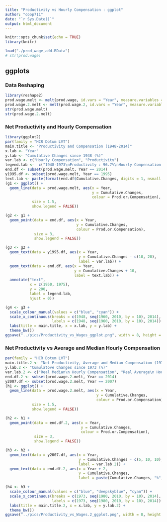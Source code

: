 ```yaml
---
title: "Productivity vs Hourly Compensation : ggplot"
author: "coop711"
date: "`r Sys.Date()`"
output: html_document
---
```


```r
knitr::opts_chunk$set(echo = TRUE)
library(knitr)
```

<!--
## Data
-->

```r
load("./prod_wage_add.RData")
# str(prod.wage)
```

## ggplots

### Data Reshaping

```r
library(reshape2)
prod.wage.melt <- melt(prod.wage, id.vars = "Year", measure.variables = c("Hourly_compensation", "Net_productivity"), variable.name = "Prod.or.Compensation", value.name = "Cumulative.Changes")
prod.wage.2.melt <- melt(prod.wage.2, id.vars = "Year", measure.variables = c("Real_median_hourly_compensation", "Real_average_hourly_compensation", "Net_productivity"), variable.name = "Prod.or.Compensation", value.name = "Cumulative.Changes")
str(prod.wage.melt)
str(prod.wage.2.melt)
```

<P style = "page-break-before:always">

### Net Productivity and Hourly Compensation

```r
library(ggplot2)
par(family = "HCR Dotum LVT")
main.title <- "Productivity and Compensation (1948-2014)"
x.lab <- "Year"
y.lab <- "Cumulative Changes since 1948 (%)"
var.lab <- c("Hourly Compensation", "Productivity")
legend.lab <-  c("1948-1973\nProductivity : 96.7%\nHourly Compensation : 91.3%", "1973-2014\nProductivity : 72.2%\nHourly Compensation : 9.2%")
end.df <- subset(prod.wage.melt, Year == 2014)
y1995.df <- subset(prod.wage.melt, Year == 1995)
text.lab <- paste(format(end.df$Cumulative.Changes, digits = 1, nsmall = 1), "%", sep ="")
(g1 <- ggplot() +
  geom_line(data = prod.wage.melt, aes(x = Year, 
                                       y = Cumulative.Changes, 
                                       colour = Prod.or.Compensation), 
            size = 1.5, 
            show.legend = FALSE))
```

<P style = "page-break-before:always">

```r
(g2 <- g1 + 
  geom_point(data = end.df, aes(x = Year, 
                                y = Cumulative.Changes, 
                                colour = Prod.or.Compensation), 
             size = 3, 
             show.legend = FALSE))
```

<P style = "page-break-before:always">

```r
(g3 <- g2 +
  geom_text(data = y1995.df, aes(x = Year, 
                                 y = Cumulative.Changes - c(10, 20), 
                                 label = var.lab)) +
  geom_text(data = end.df, aes(x = Year, 
                               y = Cumulative.Changes + 10, 
                               label = text.lab)) +
  annotate("text", 
           x = c(1950, 1975), 
           y = 200, 
           label = legend.lab, 
           hjust = 0))
```

<P style = "page-break-before:always">

```r
(g4 <- g3 +
  scale_colour_manual(values = c("blue", "cyan")) + 
  scale_x_continuous(breaks = c(1948, seq(1960, 2010, by = 10), 2014), 
                     labels = c(1948, seq(1960, 2010, by = 10), 2014)) +
  labs(title = main.title, x = x.lab, y = y.lab) + 
  theme_bw())
ggsave("../pics/Productivity_vs_Wages_ggplot.png", width = 8, height = 6)
```

<P style = "page-break-before:always"/>

### Net Productivity vs Average and Median Hourly Compensation

```r
par(family = "HCR Dotum LVT")
main.title.2 <- "Net Productivity, Average and Median Compensation (1973-2014)"
y.lab.2 <- "Cumulatove Changes since 1973 (%)"
var.lab.2 <- c("Real Median\n Hourly Compensation", "Real Average\n Hourly Compensation", "Net Productivity")
end.df.2 <- subset(prod.wage.2.melt, Year == 2014)
y2007.df <- subset(prod.wage.2.melt, Year == 2007)
(h1 <- ggplot() +
  geom_line(data = prod.wage.2.melt, aes(x = Year, 
                                         y = Cumulative.Changes, 
                                         colour = Prod.or.Compensation), 
            size = 1.5, 
            show.legend = FALSE))
```

<P style = "page-break-before:always">

```r
(h2 <- h1 + 
  geom_point(data = end.df.2, aes(x = Year, 
                                  y = Cumulative.Changes, 
                                  colour = Prod.or.Compensation), 
             size = 3, 
             show.legend = FALSE))
```

<P style = "page-break-before:always">

```r
(h3 <- h2 +
  geom_text(data = y2007.df, aes(x = Year, 
                                 y = Cumulative.Changes - c(5, 10, 10), 
                                 label = var.lab.2)) +
  geom_text(data = end.df.2, aes(x = Year + 2, 
                                 y = Cumulative.Changes, 
                                 label = paste(Cumulative.Changes, "%", sep = ""))))
```

<P style = "page-break-before:always">

```r
(h4 <- h3 +
  scale_colour_manual(values = c("blue", "deepskyblue", "cyan")) + 
  scale_x_continuous(breaks = c(1973, seq(1980, 2010, by = 10), 2014), 
                     labels = c(1973, seq(1980, 2010, by = 10), 2014)) +
  labs(title = main.title.2, x = x.lab, y = y.lab.2) + 
  theme_bw())
ggsave("../pics/Productivity_vs_Wages.2_ggplot.png", width = 8, height = 6)
```

<!--
### Save

```r
save.image("./prod_wage_add.RData")
```
-->